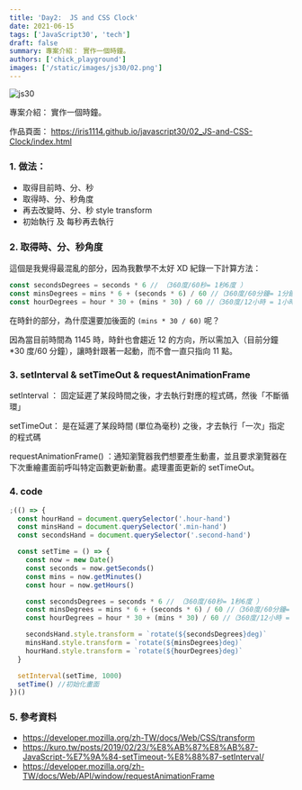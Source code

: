 ```yaml
---
title: 'Day2:  JS and CSS Clock'
date: 2021-06-15
tags: ['JavaScript30', 'tech']
draft: false
summary: 專案介紹： 實作一個時鐘。
authors: ['chick_playground']
images: ['/static/images/js30/02.png']
---
```


![js30](/static/images/js30/02.png)

專案介紹： 實作一個時鐘。

作品頁面： https://iris1114.github.io/javascript30/02_JS-and-CSS-Clock/index.html

### 1. 做法：

- 取得目前時、分、秒
- 取得時、分、秒角度
- 再去改變時、分、秒 style transform
- 初始執行 及 每秒再去執行

### 2. 取得時、分、秒角度

這個是我覺得最混亂的部分，因為我數學不太好 XD 紀錄一下計算方法：

```javascript
const secondsDegrees = seconds * 6 // （360度/60秒= 1秒6度 ）
const minsDegrees = mins * 6 + (seconds * 6) / 60 //（360度/60分鐘= 1分鐘6度 ，目前分鐘*6度）+ （目前秒*6度/60秒）
const hourDegrees = hour * 30 + (mins * 30) / 60 //（360度/12小時 = 1小時30度， 目前小時*30度）+（目前分鐘*30度/60分鐘）
```

在時針的部分，為什麼還要加後面的 `(mins * 30 / 60)` 呢？

因為當目前時間為 1145 時，時針也會趨近 12 的方向，所以需加入（目前分鐘\*30 度/60 分鐘），讓時針跟著一起動，而不會一直只指向 11 點。

### 3. setInterval & setTimeOut & requestAnimationFrame

setInterval ： 固定延遲了某段時間之後，才去執行對應的程式碼，然後「不斷循環」

setTimeOut： 是在延遲了某段時間 (單位為毫秒) 之後，才去執行「一次」指定的程式碼

requestAnimationFrame() ：通知瀏覽器我們想要產生動畫，並且要求瀏覽器在下次重繪畫面前呼叫特定函數更新動畫。處理畫面更新的 setTimeOut。

### 4. code

```javascript
;(() => {
  const hourHand = document.querySelector('.hour-hand')
  const minsHand = document.querySelector('.min-hand')
  const secondsHand = document.querySelector('.second-hand')

  const setTime = () => {
    const now = new Date()
    const seconds = now.getSeconds()
    const mins = now.getMinutes()
    const hour = now.getHours()

    const secondsDegrees = seconds * 6 // （360度/60秒= 1秒6度 ）
    const minsDegrees = mins * 6 + (seconds * 6) / 60 //（360度/60分鐘= 1分鐘6度 ，目前分鐘*6度）+ （目前秒*6度/60秒）
    const hourDegrees = hour * 30 + (mins * 30) / 60 //（360度/12小時 = 1小時30度， 目前小時*30度）+（目前分鐘*30度/60分鐘）

    secondsHand.style.transform = `rotate(${secondsDegrees}deg)`
    minsHand.style.transform = `rotate(${minsDegrees}deg)`
    hourHand.style.transform = `rotate(${hourDegrees}deg)`
  }

  setInterval(setTime, 1000)
  setTime() //初始化畫面
})()
```

### 5. 參考資料

- https://developer.mozilla.org/zh-TW/docs/Web/CSS/transform
- https://kuro.tw/posts/2019/02/23/%E8%AB%87%E8%AB%87-JavaScript-%E7%9A%84-setTimeout-%E8%88%87-setInterval/
- https://developer.mozilla.org/zh-TW/docs/Web/API/window/requestAnimationFrame
